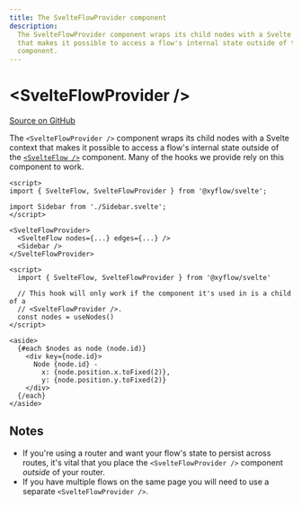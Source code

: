 ```yaml
---
title: The SvelteFlowProvider component
description:
  The SvelteFlowProvider component wraps its child nodes with a Svelte context
  that makes it possible to access a flow's internal state outside of the SvelteFlow
  component.
---
```


# &lt;SvelteFlowProvider />

[Source on GitHub](https://github.com/xyflow/xyflow/blob/main/packages/svelte/src/lib/components/SvelteFlowProvider/SvelteFlowProvider.svelte)

The `<SvelteFlowProvider />` component wraps its child nodes with a Svelte context that
makes it possible to access a flow's internal state outside of the
[`<SvelteFlow />`](/api-reference/svelte-flow) component. Many of the hooks we
provide rely on this component to work.

```svelte filename="App.svelte"
<script>
import { SvelteFlow, SvelteFlowProvider } from '@xyflow/svelte';

import Sidebar from './Sidebar.svelte';
</script>

<SvelteFlowProvider>
  <SvelteFlow nodes={...} edges={...} />
  <Sidebar />
</SvelteFlowProvider>
```

```svelte filename="Sidebar.svelte"
<script>
  import { SvelteFlow, SvelteFlowProvider } from '@xyflow/svelte'

  // This hook will only work if the component it's used in is a child of a
  // <SvelteFlowProvider />.
  const nodes = useNodes()
</script>

<aside>
  {#each $nodes as node (node.id)}
    <div key={node.id}>
      Node {node.id} -
        x: {node.position.x.toFixed(2)},
        y: {node.position.y.toFixed(2)}
    </div>
  {/each}
</aside>
```

## Notes

- If you're using a router and want your flow's state to persist across routes,
  it's vital that you place the `<SvelteFlowProvider />` component _outside_ of
  your router.
- If you have multiple flows on the same page you will need to use a separate
  `<SvelteFlowProvider />`.
